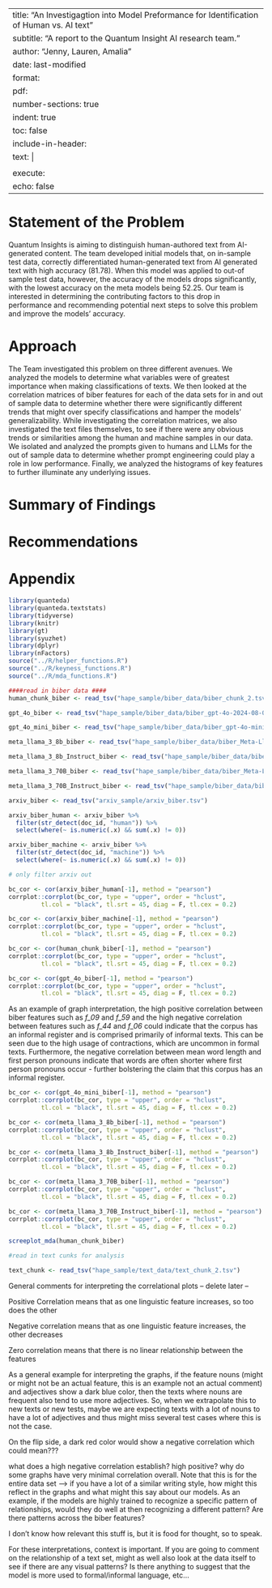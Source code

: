 
---
title: "An Investigagtion into Model Preformance for Identification of Human vs. AI text"
subtitle: "A report to the Quantum Insight AI research team."
author: "Jenny, Lauren, Amalia"
date: last-modified
format:
  pdf:
    number-sections: true
    indent: true
    toc: false
    include-in-header:
      text: |
        \addtokomafont{disposition}{\rmfamily}
execute:
  echo: false
---

# Statement of the Problem
Quantum Insights is aiming to distinguish human-authored text from AI-generated content. The team developed initial models that, on in-sample test data, correctly differentiated human-generated text from AI generated text with high accuracy ($81.78%-96.25%$). When this model was applied to out-of sample test data, however, the accuracy of the models drops significantly, with the lowest accuracy on the meta models being $52.25%$. Our team is interested in determining the contributing factors to this drop in performance and recommending potential next steps to solve this problem and improve the models' accuracy.

# Approach

The Team investigated this problem on three different avenues. We analyzed the models to determine what variables were of greatest importance when making classifications of texts. We then looked at the correlation matrices of biber features for each of the data sets for in and out of sample data to determine whether there were significantly different trends that might over specify classifications and hamper the models' generalizability. While investigating the correlation matrices, we also investigated the text files themselves, to see if there were any obvious trends or similarities among the human and machine samples in our data. We isolated and analyzed the prompts given to humans and LLMs for the out of sample data to determine whether prompt engineering could play a role in low performance. Finally, we analyzed the histograms of key features to further illuminate any underlying issues.


# Summary of Findings



# Recommendations



# Appendix

```{r, include=FALSE}
library(quanteda)
library(quanteda.textstats)
library(tidyverse)
library(knitr)
library(gt)
library(syuzhet)
library(dplyr)
library(nFactors)
source("../R/helper_functions.R")
source("../R/keyness_functions.R")
source("../R/mda_functions.R")

```


```{r, include = FALSE}
####read in biber data ####
human_chunk_biber <- read_tsv("hape_sample/biber_data/biber_chunk_2.tsv")

gpt_4o_biber <- read_tsv("hape_sample/biber_data/biber_gpt-4o-2024-08-06.tsv")

gpt_4o_mini_biber <- read_tsv("hape_sample/biber_data/biber_gpt-4o-mini-2024-07-18.tsv")

meta_llama_3_8b_biber <- read_tsv("hape_sample/biber_data/biber_Meta-Llama-3-8B.tsv")

meta_llama_3_8b_Instruct_biber <- read_tsv("hape_sample/biber_data/biber_Meta-Llama-3-8B-Instruct.tsv")

meta_llama_3_70B_biber <- read_tsv("hape_sample/biber_data/biber_Meta-Llama-3-70B.tsv")

meta_llama_3_70B_Instruct_biber <- read_tsv("hape_sample/biber_data/biber_Meta-Llama-3-70B-Instruct.tsv")

arxiv_biber <- read_tsv("arxiv_sample/arxiv_biber.tsv")
```

```{r}

arxiv_biber_human <- arxiv_biber %>% 
  filter(str_detect(doc_id, "human")) %>%
  select(where(~ is.numeric(.x) && sum(.x) != 0))

arxiv_biber_machine <- arxiv_biber %>% 
  filter(str_detect(doc_id, "machine")) %>%
  select(where(~ is.numeric(.x) && sum(.x) != 0))

# only filter arxiv out 

```

```{r, fig.cap="Correlation Matrix of Out-Sample Human", out.height = "30%"}
bc_cor <- cor(arxiv_biber_human[-1], method = "pearson")
corrplot::corrplot(bc_cor, type = "upper", order = "hclust", 
         tl.col = "black", tl.srt = 45, diag = F, tl.cex = 0.2)
```
```{r, fig.cap="Correlation Matrix of Out-Sample Machine", out.height = "30%"}
bc_cor <- cor(arxiv_biber_machine[-1], method = "pearson")
corrplot::corrplot(bc_cor, type = "upper", order = "hclust", 
         tl.col = "black", tl.srt = 45, diag = F, tl.cex = 0.2)
```

```{r, fig.cap="Correlation Matrix of In-Sample Human", out.height = "30%"}
bc_cor <- cor(human_chunk_biber[-1], method = "pearson")
corrplot::corrplot(bc_cor, type = "upper", order = "hclust", 
         tl.col = "black", tl.srt = 45, diag = F, tl.cex = 0.2)
```
```{r, fig.cap="Correlation Matrix of In-Sample GPT 4o", out.height = "30%"}
bc_cor <- cor(gpt_4o_biber[-1], method = "pearson")
corrplot::corrplot(bc_cor, type = "upper", order = "hclust", 
         tl.col = "black", tl.srt = 45, diag = F, tl.cex = 0.2)
```
As an example of graph interpretation, the high positive correlation between biber features such as *f_09* and *f_59* and the high negative correlation between features such as *f_44* and *f_06* could indicate that the corpus has an informal register and is comprised primarily of informal texts. This can be seen due to the high usage of contractions, which are uncommon in formal texts. Furthermore, the negative correlation between mean word length and first person pronouns indicate that words are often shorter where first person pronouns occur - further bolstering the claim that this corpus has an informal register.


```{r, fig.cap="Correlation Matrix of In-Sample GPT 4o Mini", out.height = "30%"}
bc_cor <- cor(gpt_4o_mini_biber[-1], method = "pearson")
corrplot::corrplot(bc_cor, type = "upper", order = "hclust", 
         tl.col = "black", tl.srt = 45, diag = F, tl.cex = 0.2)
```
```{r, fig.cap="Correlation Matrix of In-Sample Meta 8B", out.height = "30%"}
bc_cor <- cor(meta_llama_3_8b_biber[-1], method = "pearson")
corrplot::corrplot(bc_cor, type = "upper", order = "hclust", 
         tl.col = "black", tl.srt = 45, diag = F, tl.cex = 0.2)
```
```{r, fig.cap="Correlation Matrix of In-Sample Meta 8B Instruct", out.height = "30%"}
bc_cor <- cor(meta_llama_3_8b_Instruct_biber[-1], method = "pearson")
corrplot::corrplot(bc_cor, type = "upper", order = "hclust", 
         tl.col = "black", tl.srt = 45, diag = F, tl.cex = 0.2)
```
```{r, fig.cap="Correlation Matrix of In-Sample Meta 70B", out.height = "30%"}
bc_cor <- cor(meta_llama_3_70B_biber[-1], method = "pearson")
corrplot::corrplot(bc_cor, type = "upper", order = "hclust", 
         tl.col = "black", tl.srt = 45, diag = F, tl.cex = 0.2)
```
```{r, fig.cap="Correlation Matrix of In-Sample Meta 70B Instruct", out.height = "30%"}
bc_cor <- cor(meta_llama_3_70B_Instruct_biber[-1], method = "pearson")
corrplot::corrplot(bc_cor, type = "upper", order = "hclust", 
         tl.col = "black", tl.srt = 45, diag = F, tl.cex = 0.2)
```


```{r}
screeplot_mda(human_chunk_biber)
```


```{r, include=FALSE}
#read in text cunks for analysis

text_chunk <- read_tsv("hape_sample/text_data/text_chunk_2.tsv")

```


General comments for interpreting the correlational plots -- delete later --

Positive Correlation means that as one linguistic feature increases, so too does the other

Negative correlation means that as one linguistic feature increases, the other decreases

Zero correlation means that there is no linear relationship between the features

As a general example for interpreting the graphs, if the feature nouns (might or might not be an actual feature, this is an example not an actual comment) and adjectives show a dark blue color, then the texts where nouns are frequent also tend to use more adjectives. So, when we extrapolate this to new texts or new tests, maybe we are expecting texts with a lot of nouns to have a lot of adjectives and thus might miss several test cases where this is not the case.

On the flip side, a dark red color would show a negative correlation which could mean???


what does a high negative correlation establish? high positive? why do some graphs have very minimal correlation overall. Note that this is for the entire data set --> if you have a lot of a similar writing style, how might this reflect in the graphs and what might this say about our models. As an example, if the models are highly trained to recognize a specific pattern of relationships, would they do well at then recognizing a different pattern? Are there patterns across the biber features?

I don't know how relevant this stuff is, but it is food for thought, so to speak.

For these interpretations, context is important. If you are going to comment on the relationship of a text set, might as well also look at the data itself to see if there are any visual patterns? Is there anything to suggest that the model is more used to formal/informal language, etc...
